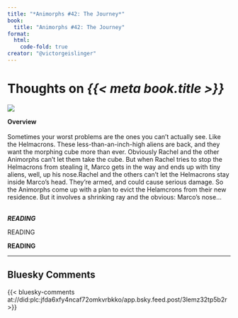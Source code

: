 ```yaml
---
title: "*Animorphs #42: The Journey*"
book:
  title: "Animorphs #42: The Journey"
format:
  html:
    code-fold: true
creator: "@victorgeislinger"
---
```


# Thoughts on *{{< meta book.title >}}*

::: {layout="[30,70]"}
![](https://books.google.com/books/content?id=m2YwDwAAQBAJ&printsec=frontcover&img=2)

**Overview** <br/>
<br/>
Sometimes your worst problems are the ones you can't actually see. Like the Helmacrons. These less-than-an-inch-high aliens are back, and they want the morphing cube more than ever. Obviously Rachel and the other Animorphs can't let them take the cube. But when Rachel tries to stop the Helmacrons from stealing it, Marco gets in the way and ends up with tiny aliens, well, up his nose.Rachel and the others can't let the Helmacrons stay inside Marco's head. They're armed, and could cause serious damage. So the Animorphs come up with a plan to evict the Helamcrons from their new residence. But it involves a shrinking ray and the obvious: Marco's nose...
<br/>
<br/>


:::


***READING***

READING

**READING**

--- 

:::{.callout-note icon=false}

## Bluesky Comments

{{< bluesky-comments at://did:plc:jfda6xfy4ncaf72omkvrbkko/app.bsky.feed.post/3lemz32tp5b2r >}}


:::
